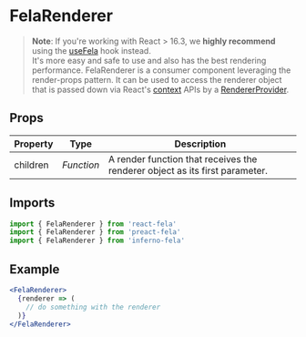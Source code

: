 # FelaRenderer

> **Note**: If you're working with React > 16.3, we **highly recommend** using the [useFela](api/react-fela/useFela) hook instead.<br />It's more easy and safe to use and also has the best rendering performance.
> FelaRenderer is a consumer component leveraging the render-props pattern. It can be used to access the renderer object that is passed down via React's [context](https://reactjs.org/docs/context.html) APIs by a [RendererProvider](api/react-fela/RendererProvider).

## Props

| Property | Type       | Description                                                                 |
| -------- | ---------- | --------------------------------------------------------------------------- |
| children | _Function_ | A render function that receives the renderer object as its first parameter. |

## Imports

```javascript nocopy
import { FelaRenderer } from 'react-fela'
import { FelaRenderer } from 'preact-fela'
import { FelaRenderer } from 'inferno-fela'
```

## Example

```jsx
<FelaRenderer>
  {renderer => (
    // do something with the renderer
  )}
</FelaRenderer>
```
